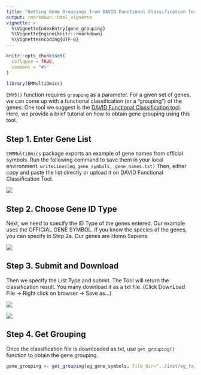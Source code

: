 ```yaml
---
title: "Getting Gene Groupings from DAVID Functional Classification Tool"
output: rmarkdown::html_vignette
vignette: >
  %\VignetteIndexEntry{gene_grouping}
  %\VignetteEngine{knitr::rmarkdown}
  %\VignetteEncoding{UTF-8}
---
```


```r
knitr::opts_chunk$set(
  collapse = TRUE,
  comment = "#>"
)
```

```r
library(EMMultiOmics)
```

`EMVS()` function requires `grouping` as a parameter. For a given set of genes, we can come up with a functional classification (or a "grouping") of the genes. One tool we suggest is the [DAVID Functional Classification tool](https://david.ncifcrf.gov/gene2gene.jsp). Here, we provide a brief tutorial on how to obtain gene grouping using this tool.

## Step 1. Enter Gene List
`EMMMultiOmics` package exports an example of gene names from official symbols. Run the following command to save them in your local environment. `writeLines(eg_gene_symbols, gene_names.txt)` Then, either copy and paste the list directly or upload it on DAVID Functional Classification Tool.

![](../inst/img/step1.png)

## Step 2. Choose Gene ID Type
Next, we need to specify the ID Type of the genes entered. Our example uses the OFFICIAL GENE SYMBOL. If you know the species of the genes, you can specify in Step 2a. Our genes are Homo Sapiens.

![](../inst/img/step2.png)

## Step 3. Submit and Download
Then we specify the List Type and submit. The Tool will return the classification result. You many download it as a txt file. (Click DownLoad File -> Right click on browser -> Save as...)

![](../inst/img/step3-1.png)

![](../inst/img/step3-2.png)

## Step 4. Get Grouping
Once the classification file is downloaded as txt, use `get_grouping()` function to obtain the gene grouping.
```r
gene_grouping <- get_grouping(eg_gene_symbols, file_dir="../inst/eg_fx_classification.txt")
```


